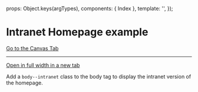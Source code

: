 
<Meta of={IntranetHomepageStories} />

  props: Object.keys(argTypes),
  components: { Index },
  template: '<Index :isIntranet="true" />',
});

# Intranet Homepage example

<a href="?path=/story/pages-intranet-homepage--example">Go to the Canvas Tab</a>

***

<a href="?id=pages-intranet-homepage--example" target="_blank">Open in full width in a new tab</a>

Add a `body--intranet` class to the body tag to display the intranet version of the homepage.

<Canvas>
  <Story of={IntranetHomepageStories.Example} />
</Canvas>
